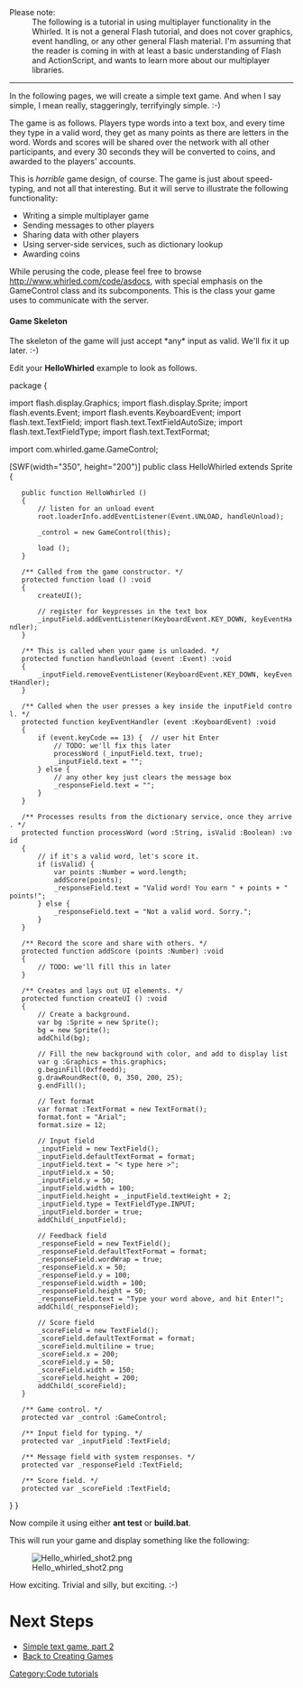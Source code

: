 {{Infobox tutorial
|type=ActionScript
|difficulty=Medium
|description=Create a simple mulitplayer game.
|requirements=[[Image:Icon-Programming.png|20px]] [[ActionScript 3.0]], Whirled SDK
|other=Next: [[Simple text game, part 2]]
|item=game
}}

;Please note: 
:The following is a tutorial in using multiplayer functionality in the Whirled. It is not a general Flash tutorial, and does not cover graphics, event handling, or any other general Flash material. I'm assuming that the reader is coming in with at least a basic understanding of Flash and ActionScript, and wants to learn more about our multiplayer libraries.

----

In the following pages, we will create a simple text game. And when I say simple, I mean really, staggeringly, terrifyingly simple. :-)

The game is as follows. Players type words into a text box, and every time they type in a valid word, they get as many points as there are letters in the word. Words and scores will be shared over the network with all other participants, and every 30 seconds they will be converted to coins, and awarded to the players' accounts.

This is ''horrible'' game design, of course. The game is just about speed-typing, and not all that interesting. But it will serve to illustrate the following functionality:
* Writing a simple multiplayer game
* Sending messages to other players
* Sharing data with other players
* Using server-side services, such as dictionary lookup
* Awarding coins

While perusing the code, please feel free to browse http://www.whirled.com/code/asdocs, with special emphasis on the GameControl class and its subcomponents. This is the class your game uses to communicate with the server.

==== Game Skeleton ====

The skeleton of the game will just accept *any* input as valid. We'll fix it up later. :-)

Edit your '''HelloWhirled''' example to look as follows.

<actionscript>
package {

import flash.display.Graphics;
import flash.display.Sprite;
import flash.events.Event;
import flash.events.KeyboardEvent;
import flash.text.TextField;
import flash.text.TextFieldAutoSize;
import flash.text.TextFieldType;
import flash.text.TextFormat;

import com.whirled.game.GameControl;

[SWF(width="350", height="200")]
public class HelloWhirled extends Sprite
{
    public function HelloWhirled ()
    {
        // listen for an unload event
        root.loaderInfo.addEventListener(Event.UNLOAD, handleUnload);

        _control = new GameControl(this);

        load ();
    }

    /** Called from the game constructor. */
    protected function load () :void
    {
        createUI();

        // register for keypresses in the text box
        _inputField.addEventListener(KeyboardEvent.KEY_DOWN, keyEventHandler);
    }

    /** This is called when your game is unloaded. */
    protected function handleUnload (event :Event) :void
    {
        _inputField.removeEventListener(KeyboardEvent.KEY_DOWN, keyEventHandler);
    }

    /** Called when the user presses a key inside the inputField control. */
    protected function keyEventHandler (event :KeyboardEvent) :void
    {
        if (event.keyCode == 13) {  // user hit Enter
            // TODO: we'll fix this later
            processWord (_inputField.text, true);
            _inputField.text = "";
        } else {
            // any other key just clears the message box
            _responseField.text = "";
        }
    }
        
    /** Processes results from the dictionary service, once they arrive. */
    protected function processWord (word :String, isValid :Boolean) :void
    {
        // if it's a valid word, let's score it.
        if (isValid) {
            var points :Number = word.length;
            addScore(points);
            _responseField.text = "Valid word! You earn " + points + " points!";
        } else {
            _responseField.text = "Not a valid word. Sorry.";
        }
    }

    /** Record the score and share with others. */
    protected function addScore (points :Number) :void
    {
        // TODO: we'll fill this in later
    }

    /** Creates and lays out UI elements. */
    protected function createUI () :void
    {
        // Create a background.
        var bg :Sprite = new Sprite();
        bg = new Sprite();
        addChild(bg);

        // Fill the new background with color, and add to display list
        var g :Graphics = this.graphics;
        g.beginFill(0xffeedd);
        g.drawRoundRect(0, 0, 350, 200, 25);
        g.endFill();

        // Text format
        var format :TextFormat = new TextFormat();
        format.font = "Arial";
        format.size = 12;
        
        // Input field
        _inputField = new TextField();
        _inputField.defaultTextFormat = format;
        _inputField.text = "< type here >";
        _inputField.x = 50;
        _inputField.y = 50;
        _inputField.width = 100;
        _inputField.height = _inputField.textHeight + 2;
        _inputField.type = TextFieldType.INPUT;
        _inputField.border = true;
        addChild(_inputField);

        // Feedback field
        _responseField = new TextField();
        _responseField.defaultTextFormat = format;
        _responseField.wordWrap = true;
        _responseField.x = 50;
        _responseField.y = 100;
        _responseField.width = 100;
        _responseField.height = 50;
        _responseField.text = "Type your word above, and hit Enter!";
        addChild(_responseField);

        // Score field
        _scoreField = new TextField();
        _scoreField.defaultTextFormat = format;
        _scoreField.multiline = true;
        _scoreField.x = 200;
        _scoreField.y = 50;
        _scoreField.width = 150;
        _scoreField.height = 200;
        addChild(_scoreField);
    }

    /** Game control. */
    protected var _control :GameControl;

    /** Input field for typing. */
    protected var _inputField :TextField;

    /** Message field with system responses. */
    protected var _responseField :TextField;

    /** Score field. */
    protected var _scoreField :TextField;
}
}
</actionscript>

Now compile it using either '''ant test''' or '''build.bat'''.

This will run your game and display something like the following:

[[Image:Hello_whirled_shot2.png]]

How exciting. Trivial and silly, but exciting. :-)

= Next Steps =

* [[Simple text game, part 2]]
* [[Create games|Back to Creating Games]]

[[Category:Code tutorials]]